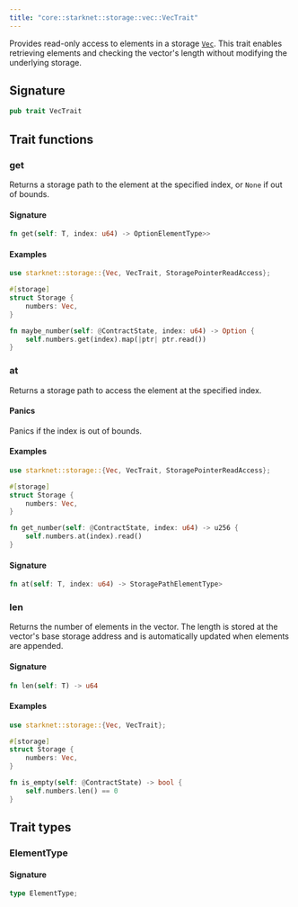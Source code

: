 ```yaml
---
title: "core::starknet::storage::vec::VecTrait"
---
```


Provides read-only access to elements in a storage [`Vec`](./core-starknet-storage-vec-Vec).
This trait enables retrieving elements and checking the vector's length without
modifying the underlying storage.



## Signature

```rust
pub trait VecTrait
```



## Trait functions

### get



Returns a storage path to the element at the specified index, or `None` if out of bounds.

#### Signature

```rust
fn get(self: T, index: u64) -> OptionElementType>>
```



#### Examples

```rust
use starknet::storage::{Vec, VecTrait, StoragePointerReadAccess};

#[storage]
struct Storage {
    numbers: Vec,
}

fn maybe_number(self: @ContractState, index: u64) -> Option {
    self.numbers.get(index).map(|ptr| ptr.read())
}
```





### at



Returns a storage path to access the element at the specified index.
#### Panics

Panics if the index is out of bounds.
#### Examples

```rust
use starknet::storage::{Vec, VecTrait, StoragePointerReadAccess};

#[storage]
struct Storage {
    numbers: Vec,
}

fn get_number(self: @ContractState, index: u64) -> u256 {
    self.numbers.at(index).read()
}
```





#### Signature

```rust
fn at(self: T, index: u64) -> StoragePathElementType>
```


### len



Returns the number of elements in the vector.
The length is stored at the vector's base storage address and is automatically
updated when elements are appended.

#### Signature

```rust
fn len(self: T) -> u64
```



#### Examples

```rust
use starknet::storage::{Vec, VecTrait};

#[storage]
struct Storage {
    numbers: Vec,
}

fn is_empty(self: @ContractState) -> bool {
    self.numbers.len() == 0
}
```





## Trait types

### ElementType


#### Signature

```rust
type ElementType;
```


